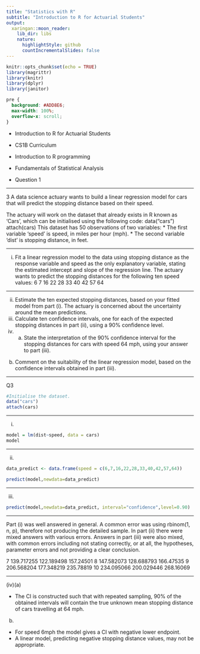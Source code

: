 ```yaml
---
title: "Statistics with R"
subtitle: "Introduction to R for Actuarial Students"
output:
  xaringan::moon_reader:
    lib_dir: libs
    nature:
      highlightStyle: github
      countIncrementalSlides: false
---
```


```r
knitr::opts_chunk$set(echo = TRUE)
library(magrittr)
library(knitr)
library(dplyr)
library(janitor)


```

```css
pre {
  background: #ADD8E6;
  max-width: 100%;
  overflow-x: scroll;
}
```

* Introduction to R for Actuarial Students

* CS1B Curriculum

* Introduction to R programming
* Fundamentals of Statistical Analysis

* Question 1

---

3 A data science actuary wants to build a linear regression model for cars that will
predict the stopping distance based on their speed.

The actuary will work on the dataset that already exists in R known as ‘Cars’, which
can be initialised using the following code:
data("cars")
attach(cars)
This dataset has 50 observations of two variables:
*  The first variable ‘speed’ is speed, in miles per hour (mph).
*  The second variable ‘dist’ is stopping distance, in feet.

---

(i) Fit a linear regression model to the data using stopping distance as the
response variable and speed as the only explanatory variable, stating the
estimated intercept and slope of the regression line. 
The actuary wants to predict the stopping distances for the following ten speed values:
6 7 16 22 28 33 40 42 57 64


---

(ii) Estimate the ten expected stopping distances, based on your fitted model from
part (i). 
The actuary is concerned about the uncertainty around the mean predictions.
(iii) Calculate ten confidence intervals, one for each of the expected stopping
distances in part (ii), using a 90% confidence level. 
(iv) (a) State the interpretation of the 90% confidence interval for the stopping
distances for cars with speed 64 mph, using your answer to part (iii).
(b) Comment on the suitability of the linear regression model, based on the
confidence intervals obtained in part (iii).

---


Q3
```r
#Initialise the dataset.
data("cars")
attach(cars)
```

---

(i)

```r
model = lm(dist~speed, data = cars) 
model
```



---

(ii)

```r
data_predict <- data.frame(speed = c(6,7,16,22,28,33,40,42,57,64))
```


```r
predict(model,newdata=data_predict) 
```



---

(iii)

```r
predict(model,newdata=data_predict, interval="confidence",level=0.90) 
```



---

Part (i) was well answered in general. A common error was using rbinom(1, n, p), therefore not producing the detailed sample.
In part (ii) there were mixed answers with various errors.
Answers in part (iii) were also mixed, with common errors including not stating correctly, or at all, the hypotheses, parameter errors and not providing a clear conclusion.


7 139.717255 122.189498 157.24501
8 147.582073 128.688793 166.47535
9 206.568204 177.348219 235.78819
10 234.095066 200.029446 268.16069 

---

(iv)(a)

* The CI is constructed such that with repeated sampling, 90% of the obtained intervals will contain the true unknown mean stopping distance of cars travelling at 64 mph. 
(b)

* For speed 6mph the model gives a CI with negative lower endpoint. 
* A linear model, predicting negative stopping distance values, may not be
appropriate. 
